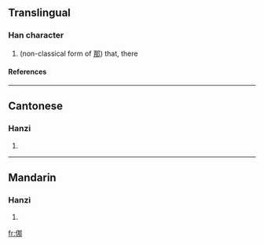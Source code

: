 ==Translingual==
===Han character===
{{Han char|rad=人|as=07|sn=9|four=|canj=人尸手中 (OSQL)}}
# (non-classical form of [[那]]) that, there
====References====
{{Han ref|kx=0103.290|hdz=10154.070|uh=345A|ud=13402}}

----
==Cantonese==
===Hanzi===
{{yue-hanzi|jyut=|y=na4, no4}}
# {{defn|Cantonese}}

----
==Mandarin==
===Hanzi===
{{cmn-hanzi|pin=[[nuó]] (nuo2)|wg=no<sup>2</sup>}}
# {{defn|Mandarin}}

[[fr:㑚]]